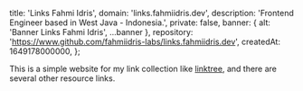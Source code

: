 
  title: 'Links Fahmi Idris',
  domain: 'links.fahmiidris.dev',
  description: 'Frontend Engineer based in West Java - Indonesia.',
  private: false,
  banner: { alt: 'Banner Links Fahmi Idris', ...banner },
  repository: 'https://www.github.com/fahmiidris-labs/links.fahmiidris.dev',
  createdAt: 1649178000000,
};

This is a simple website for my link collection like [linktree](https://linktr.ee), and there are several other resource links.

